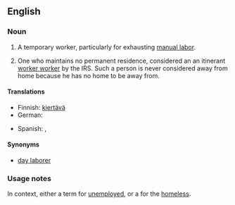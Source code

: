 ==English==

===Noun===
{{en-noun|sg=[[itinerant]] [[worker]]}}

# {{colloquial|Southern California}} A temporary worker, particularly for exhausting [[manual labor]].
# One who maintains no permanent residence, considered an an itinerant [[http://www.irs.gov/businesses/small/international/article/0,,id=129432,00.html|worker worker]] by the IRS. Such a person is never considered away from home because he has no home to be away from.

====Translations====
{{trans-top|worker moving from one temporary job to another}}
* Finnish: [[kiertävä#Finnish|kiertävä]] {{t+|fi|työntekijä}}
* German: {{t+|de|Wanderarbeiter|m}}
{{trans-mid}}
* Spanish: {{t-|es|itinerante|m|f}}, {{t-|es|trabajador migratorio|m}}
{{trans-bottom}}

====Synonyms====
* [[day laborer]]

===Usage notes===
In context, either a {{context|politically correct}} term for [[unemployed]], or a {{context|racial slur}} for the [[homeless]].